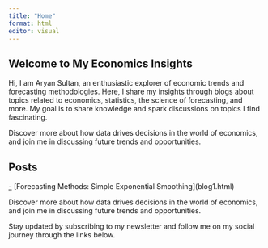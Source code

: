 ```yaml
---
title: "Home"
format: html
editor: visual
---
```


## Welcome to My Economics Insights

Hi, I am Aryan Sultan, an enthusiastic explorer of economic trends and forecasting methodologies. Here, I share my insights through blogs about topics related to economics, statistics, the science of forecasting, and more. My goal is to share knowledge and spark discussions on topics I find fascinating.

Discover more about how data drives decisions in the world of economics, and join me in discussing future trends and opportunities.

## Posts
[-]{.underline} \[Forecasting Methods: Simple Exponential Smoothing\](blog1.html)


Discover more about how data drives decisions in the world of economics, and join me in discussing future trends and opportunities.

Stay updated by subscribing to my newsletter and follow me on my social journey through the links below.
